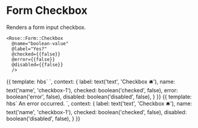 
<Meta title="Rose|Form/Checkbox" component="Form/Checkbox" />

# Form Checkbox

Renders a form input checkbox.

```htmlbars
<Rose::Form::Checkbox
  @name="boolean-value"
  @label="Yes?"
  @checked={{false}}
  @error={{false}}
  @disabled={{false}}
  />
```

<Preview>
  <Story name="Basic Checkbox" height="10rem">{{
    template: hbs`
      <Rose::Form::Checkbox
        @name={{name}}
        @label={{label}}
        @checked={{checked}}
        @error={{error}}
        @disabled={{disabled}}
        />
    `,
    context: {
      label: text('text', 'Checkbox 🛎'),
      name: text('name', 'checkbox-1'),
      checked: boolean('checked', false),
      error: boolean('error', false),
      disabled: boolean('disabled', false),
    }
  }}</Story>
</Preview>

<Preview>
  <Story name="Checkbox with errors" height="10rem">{{
    template: hbs`
      <Rose::Form::Checkbox
        @name={{name}}
        @label={{label}}
        @checked={{checked}}
        @error={{true}}
        @disabled={{disabled}}
        as |field|
      >
        <field.errors as |errors|>
          <errors.message>An error occurred.</errors.message>
        </field.errors>
      </Rose::Form::Checkbox>
    `,
    context: {
      label: text('text', 'Checkbox 🛎'),
      name: text('name', 'checkbox-1'),
      checked: boolean('checked', false),
      disabled: boolean('disabled', false),
    }
  }}</Story>
</Preview>
